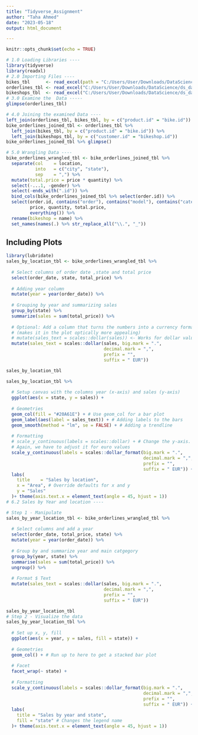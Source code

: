 ```yaml
---
title: "Tidyverse_Assignment"
author: "Taha Ahmed"
date: "2023-05-18"
output: html_document

---
```

```r

knitr::opts_chunk$set(echo = TRUE)
```


```r
# 1.0 Loading Libraries ----
library(tidyverse)
library(readxl)
# 2.0 Importing Files ----
bikes_tbl      <- read_excel(path = "C:/Users/User/Downloads/DataScience/ds_data/ds_data/01_bike_sales/01_raw_data/bikes.xlsx")
orderlines_tbl <- read_excel("C:/Users/User/Downloads/DataScience/ds_data/ds_data/01_bike_sales/01_raw_data/orderlines.xlsx")
bikeshops_tbl  <- read_excel("C:/Users/User/Downloads/DataScience/ds_data/ds_data/01_bike_sales/01_raw_data/bikeshops.xlsx")
# 3.0 Examine the  Data -----
glimpse(orderlines_tbl)

# 4.0 Joining the examined Data ----
left_join(orderlines_tbl, bikes_tbl, by = c("product.id" = "bike.id"))
bike_orderlines_joined_tbl <- orderlines_tbl %>%
  left_join(bikes_tbl, by = c("product.id" = "bike.id")) %>%
  left_join(bikeshops_tbl, by = c("customer.id" = "bikeshop.id"))
bike_orderlines_joined_tbl %>% glimpse()

# 5.0 Wrangling Data ----
bike_orderlines_wrangled_tbl <- bike_orderlines_joined_tbl %>%
  separate(col    = location,
           into   = c("city", "state"),
           sep    = ",") %>%
  mutate(total.price = price * quantity) %>%
  select(-...1, -gender) %>%
  select(-ends_with(".id")) %>%
  bind_cols(bike_orderlines_joined_tbl %>% select(order.id)) %>% 
  select(order.id, contains("order"), contains("model"), contains("category"),
         price, quantity, total.price,
         everything()) %>%
  rename(bikeshop = name) %>%
  set_names(names(.) %>% str_replace_all("\\.", "_"))


```
## Including Plots

```r
library(lubridate)
sales_by_location_tbl <- bike_orderlines_wrangled_tbl %>%
  
  # Select columns of order date ,state and total price
  select(order_date, state, total_price) %>%
  
  # Adding year column
  mutate(year = year(order_date)) %>%
  
  # Grouping by year and summarizing sales
  group_by(state) %>% 
  summarize(sales = sum(total_price)) %>%
  
  # Optional: Add a column that turns the numbers into a currency format 
  # (makes it in the plot optically more appealing)
  # mutate(sales_text = scales::dollar(sales)) <- Works for dollar values
  mutate(sales_text = scales::dollar(sales, big.mark = ".", 
                                     decimal.mark = ",", 
                                     prefix = "", 
                                     suffix = " EUR"))

sales_by_location_tbl

```

```r
sales_by_location_tbl %>%
  
  # Setup canvas with the columns year (x-axis) and sales (y-axis)
  ggplot(aes(x = state, y = sales)) +
  
  # Geometries
  geom_col(fill = "#20A61E") + # Use geom_col for a bar plot
  geom_label(aes(label = sales_text)) + # Adding labels to the bars
  geom_smooth(method = "lm", se = FALSE) + # Adding a trendline
  
  # Formatting
  # scale_y_continuous(labels = scales::dollar) + # Change the y-axis. 
  # Again, we have to adjust it for euro values
  scale_y_continuous(labels = scales::dollar_format(big.mark = ".", 
                                                    decimal.mark = ",", 
                                                    prefix = "", 
                                                    suffix = " EUR")) +
  labs(
    title    = "Sales by location",
    x = "Area", # Override defaults for x and y
    y = "Sales"
  )+ theme(axis.text.x = element_text(angle = 45, hjust = 1))
# 6.2 Sales by Year and location ----

# Step 1 - Manipulate
sales_by_year_location_tbl <- bike_orderlines_wrangled_tbl %>%
  
  # Select columns and add a year
  select(order_date, total_price, state) %>%
  mutate(year = year(order_date)) %>%
  
  # Group by and summarize year and main catgegory
  group_by(year, state) %>%
  summarise(sales = sum(total_price)) %>%
  ungroup() %>%
  
  # Format $ Text
  mutate(sales_text = scales::dollar(sales, big.mark = ".", 
                                     decimal.mark = ",", 
                                     prefix = "", 
                                     suffix = " EUR"))

sales_by_year_location_tbl  
# Step 2 - Visualize the data
sales_by_year_location_tbl %>%
  
  # Set up x, y, fill
  ggplot(aes(x = year, y = sales, fill = state)) +
  
  # Geometries
  geom_col() + # Run up to here to get a stacked bar plot
  
  # Facet
  facet_wrap(~ state) +
  
  # Formatting
  scale_y_continuous(labels = scales::dollar_format(big.mark = ".", 
                                                    decimal.mark = ",", 
                                                    prefix = "", 
                                                    suffix = " EUR")) +
  labs(
    title = "Sales by year and state",
    fill = "state" # Changes the legend name
  )+ theme(axis.text.x = element_text(angle = 45, hjust = 1))

```

